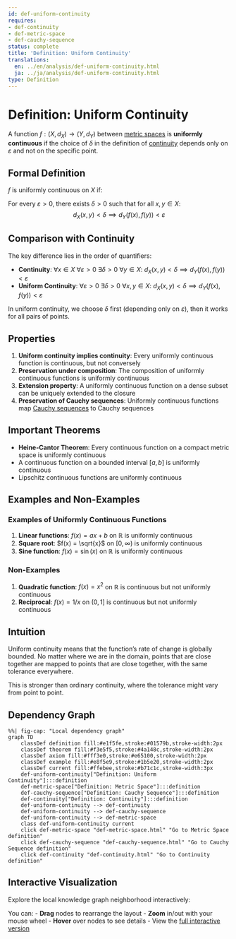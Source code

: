 ```yaml
---
id: def-uniform-continuity
requires:
- def-continuity
- def-metric-space
- def-cauchy-sequence
status: complete
title: 'Definition: Uniform Continuity'
translations:
  en: ../en/analysis/def-uniform-continuity.html
  ja: ../ja/analysis/def-uniform-continuity.html
type: Definition
---
```


# Definition: Uniform Continuity {#def-uniform-continuity}

A function $f: (X, d_X) \to (Y, d_Y)$ between [metric spaces](def-metric-space.qmd) is **uniformly continuous** if the choice of $\delta$ in the definition of [continuity](def-continuity.qmd) depends only on $\varepsilon$ and not on the specific point.

## Formal Definition

$f$ is uniformly continuous on $X$ if:

For every $\varepsilon > 0$, there exists $\delta > 0$ such that for all $x, y \in X$:
$$d_X(x, y) < \delta \implies d_Y(f(x), f(y)) < \varepsilon$$

## Comparison with Continuity

The key difference lies in the order of quantifiers:

- **Continuity**: $\forall x \in X$ $\forall \varepsilon > 0$ $\exists \delta > 0$ $\forall y \in X$: $d_X(x, y) < \delta \implies d_Y(f(x), f(y)) < \varepsilon$
- **Uniform Continuity**: $\forall \varepsilon > 0$ $\exists \delta > 0$ $\forall x, y \in X$: $d_X(x, y) < \delta \implies d_Y(f(x), f(y)) < \varepsilon$

In uniform continuity, we choose $\delta$ first (depending only on $\varepsilon$), then it works for all pairs of points.

## Properties

1. **Uniform continuity implies continuity**: Every uniformly continuous function is continuous, but not conversely
2. **Preservation under composition**: The composition of uniformly continuous functions is uniformly continuous
3. **Extension property**: A uniformly continuous function on a dense subset can be uniquely extended to the closure
4. **Preservation of Cauchy sequences**: Uniformly continuous functions map [Cauchy sequences](def-cauchy-sequence.qmd) to Cauchy sequences

## Important Theorems

- **Heine-Cantor Theorem**: Every continuous function on a compact metric space is uniformly continuous
- A continuous function on a bounded interval $[a, b]$ is uniformly continuous
- Lipschitz continuous functions are uniformly continuous

## Examples and Non-Examples

### Examples of Uniformly Continuous Functions

1. **Linear functions**: $f(x) = ax + b$ on $\mathbb{R}$ is uniformly continuous
2. **Square root**: $f(x) = \sqrt{x}$ on $[0, \infty)$ is uniformly continuous
3. **Sine function**: $f(x) = \sin(x)$ on $\mathbb{R}$ is uniformly continuous

### Non-Examples

1. **Quadratic function**: $f(x) = x^2$ on $\mathbb{R}$ is continuous but not uniformly continuous
2. **Reciprocal**: $f(x) = 1/x$ on $(0, 1]$ is continuous but not uniformly continuous

## Intuition

Uniform continuity means that the function's rate of change is globally bounded. No matter where we are in the domain, points that are close together are mapped to points that are close together, with the same tolerance everywhere.

This is stronger than ordinary continuity, where the tolerance might vary from point to point.

## Dependency Graph

```mermaid
%%| fig-cap: "Local dependency graph"
graph TD
    classDef definition fill:#e1f5fe,stroke:#01579b,stroke-width:2px
    classDef theorem fill:#f3e5f5,stroke:#4a148c,stroke-width:2px
    classDef axiom fill:#fff3e0,stroke:#e65100,stroke-width:2px
    classDef example fill:#e8f5e9,stroke:#1b5e20,stroke-width:2px
    classDef current fill:#ffebee,stroke:#b71c1c,stroke-width:3px
    def-uniform-continuity["Definition: Uniform Continuity"]:::definition
    def-metric-space["Definition: Metric Space"]:::definition
    def-cauchy-sequence["Definition: Cauchy Sequence"]:::definition
    def-continuity["Definition: Continuity"]:::definition
    def-uniform-continuity --> def-continuity
    def-uniform-continuity --> def-cauchy-sequence
    def-uniform-continuity --> def-metric-space
    class def-uniform-continuity current
    click def-metric-space "def-metric-space.html" "Go to Metric Space definition"
    click def-cauchy-sequence "def-cauchy-sequence.html" "Go to Cauchy Sequence definition"
    click def-continuity "def-continuity.html" "Go to Continuity definition"
```

## Interactive Visualization

Explore the local knowledge graph neighborhood interactively:

::: {.graph-viz data-id="def-uniform-continuity" data-width="700" data-height="500"}
:::

You can:
- **Drag** nodes to rearrange the layout
- **Zoom** in/out with your mouse wheel
- **Hover** over nodes to see details
- View the [full interactive version](../../output/interactive/def-uniform-continuity.html){target="_blank"}
